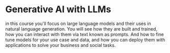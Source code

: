 # Generative AI with LLMs

in this course you'll focus on large language models and their uses in natural language generation. You will see how they are built and trained, how you can interact with them via text known as prompts. And how to fine tune models for your use case and data, and how you can deploy them with applications to solve your business and social tasks.